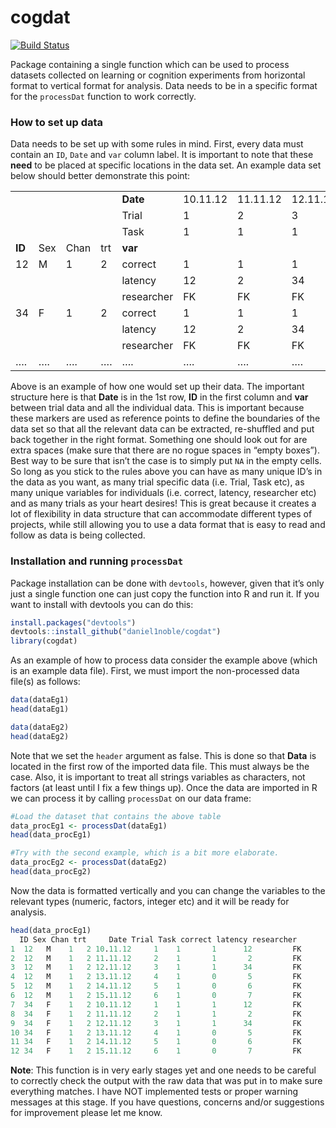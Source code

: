 # cogdat

[![Build Status](https://travis-ci.org/daniel1noble/cogdat.png?branch =master)](https://travis-ci.org/daniel1noble/cogdat)

Package containing a single function which can be used to process datasets collected on learning or cognition experiments from horizontal format to vertical format for analysis. Data needs to be in a specific format for the `processDat` function to work correctly. 

### How to set up data

Data needs to be set up with some rules in mind. First, every data must contain an `ID`, `Date` and `var` column label. It is important to note that these **need** to be placed at specific locations in the data set. An example data set below should better demonstrate this point:

|      |          |          |          |            |          |          |          |          |          |          |  
|------|----------|----------|----------|------------|----------|----------|----------|----------|----------|----------|----|
|      |          |          |          | **Date**        |10.11.12 | 11.11.12 | 12.11.12 | 13.11.12 | 14.11.12 | 15.11.12 | ….
|	   |		  |			  |			  |Trial      | 1       | 2       | 3       | 4       | 5       | 6       | …. |
|      |          |          |          | Task       | 1        | 1        | 1        | 1        | 1        | 1        | …. |
| **ID**   | Sex      | Chan     | trt      | **var**        |          |          |          |          |          |          |    |
| 12   | M        | 1        | 2        | correct    | 1        | 1        | 1        | 0        | 0        | 0        | …. |
|      |          |          |          | latency    | 12       | 2        | 34       | 5        | 6        | 7        | …. |
|      |          |          |          | researcher | FK       | FK       | FK       | FK       | FK       | FK       | …. |
| 34   | F        | 1        | 2        | correct    | 1        | 1        | 1        | 0        | 0        | 0        | …. |
|      |          |          |          | latency    | 12       | 2        | 34       | 5        | 6        | 7        | …. |
|      |          |          |          | researcher | FK       | FK       | FK       | FK       | FK       | FK       | …. |
| ….   | ….       | ….       | ….       | ….         | ….       | ….       | ….       | ….       | ….       | ….       | …. |


Above is an example of how one would set up their data. The important structure here is that **Date** is in the 1st row, **ID** in the first column and **var** between trial data and all the individual data. This is important because these markers are used as reference points to define the boundaries of the data set so that all the relevant data can be extracted, re-shuffled and put back together in the right format. Something one should look out for are extra spaces (make sure that there are no rogue spaces in "empty boxes"). Best way to be sure that isn't the case is to simply put `NA` in the empty cells. So long as you stick to the rules above you can have as many unique ID's in the data as you want, as many trial specific data (i.e. Trial, Task etc), as many unique variables for individuals (i.e. correct, latency, researcher etc) and as many trials as your heart desires! This is great because it creates a lot of flexibility in data structure that can accommodate different types of projects, while still allowing you to use a data format that is easy to read and follow as data is being collected.

### Installation and running `processDat`

Package installation can be done with `devtools`, however, given that it's only just a single function one can just copy the function into R and run it. If you want to install with devtools you can do this:

```r
install.packages("devtools")
devtools::install_github("daniel1noble/cogdat")
library(cogdat)
```

As an example of how to process data consider the example above (which is an example data file). First, we must import the non-processed data file(s) as follows:

```r
data(dataEg1)
head(dataEg1)

data(dataEg2)
head(dataEg2)
``` 

Note that we set the `header` argument as false. This is done so that **Data** is located in the first row of the imported data file. This must always be the case. Also, it is important to treat all strings variables as characters, not factors (at least until I fix a few things up). Once the data are imported in R we can process it by calling `processDat` on our data frame:

```r
#Load the dataset that contains the above table
data_procEg1 <- processDat(dataEg1)
head(data_procEg1)

#Try with the second example, which is a bit more elaborate. 
data_procEg2 <- processDat(dataEg2)
head(data_procEg2)
```

Now the data is formatted vertically and you can change the variables to the relevant types (numeric, factors, integer etc) and it will be ready for analysis. 

```r
head(data_procEg1)
  ID Sex Chan trt     Date Trial Task correct latency researcher
1  12   M    1   2 10.11.12     1    1       1      12         FK
2  12   M    1   2 11.11.12     2    1       1       2         FK
3  12   M    1   2 12.11.12     3    1       1      34         FK
4  12   M    1   2 13.11.12     4    1       0       5         FK
5  12   M    1   2 14.11.12     5    1       0       6         FK
6  12   M    1   2 15.11.12     6    1       0       7         FK
7  34   F    1   2 10.11.12     1    1       1      12         FK
8  34   F    1   2 11.11.12     2    1       1       2         FK
9  34   F    1   2 12.11.12     3    1       1      34         FK
10 34   F    1   2 13.11.12     4    1       0       5         FK
11 34   F    1   2 14.11.12     5    1       0       6         FK
12 34   F    1   2 15.11.12     6    1       0       7         FK
```

**Note**: This function is in very early stages yet and one needs to be careful to correctly check the output with the raw data that was put in to make sure everything matches. I have NOT implemented tests or proper warning messages at this stage. If you have questions, concerns and/or suggestions for improvement please let me know.